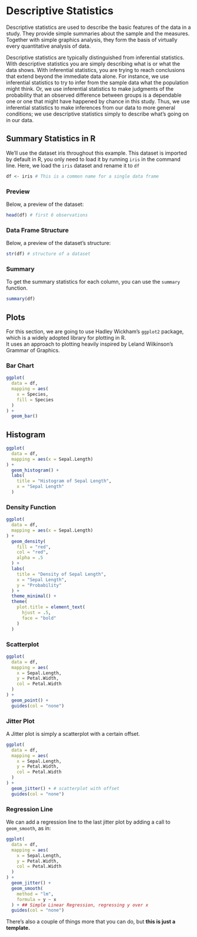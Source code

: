 # Descriptive Statistics

Descriptive statistics are used to describe the basic features of the data in a study. They provide simple summaries about the sample and the measures. Together with simple graphics analysis, they form the basis of virtually every quantitative analysis of data.

Descriptive statistics are typically distinguished from inferential statistics. With descriptive statistics you are simply describing what is or what the data shows. With inferential statistics, you are trying to reach conclusions that extend beyond the immediate data alone. For instance, we use inferential statistics to try to infer from the sample data what the population might think. Or, we use inferential statistics to make judgments of the probability that an observed difference between groups is a dependable one or one that might have happened by chance in this study. Thus, we use inferential statistics to make inferences from our data to more general conditions; we use descriptive statistics simply to describe what’s going on in our data.

## Summary Statistics in R

We'll use the dataset iris throughout this example. This dataset is imported by default in R, you only need to load it by running `iris` in the command line.
Here, we load the `iris` dataset and rename it to `df`

``` {r echo = T, results = 'hide'}
df <- iris # This is a common name for a single data frame
```

### Preview
Below, a preview of the dataset:

``` {r}
head(df) # first 6 observations
```

### Data Frame Structure
Below, a preview of the dataset's structure:
``` {r}
str(df) # structure of a dataset
```

### Summary
To get the summary statistics for each column, you can use the `summary` function.
``` {r}
summary(df)
```

## Plots

For this section, we are going to use Hadley Wickham's `ggplot2` package, which is a widely adopted library for plotting in R. <br> It uses an approach to plotting heavily inspired  by Leland Wilkinson's Grammar of Graphics.

### Bar Chart

```{r}
ggplot(
  data = df,
  mapping = aes(
    x = Species,
    fill = Species
  )
) +
  geom_bar()
```

## Histogram
```{r}
ggplot(
  data = df,
  mapping = aes(x = Sepal.Length)
) +
  geom_histogram() +
  labs(
    title = "Histogram of Sepal Length",
    x = "Sepal Length"
  )
```

### Density Function
```{r}
ggplot(
  data = df,
  mapping = aes(x = Sepal.Length)
) +
  geom_density(
    fill = "red",
    col = "red",
    alpha = .5
  ) +
  labs(
    title = "Density of Sepal Length",
    x = "Sepal Length",
    y = "Probability"
  ) +
  theme_minimal() +
  theme(
    plot.title = element_text(
      hjust = .5,
      face = "bold"
    )
  )
```

### Scatterplot

```{r}
ggplot(
  data = df,
  mapping = aes(
    x = Sepal.Length,
    y = Petal.Width,
    col = Petal.Width
  )
) +
  geom_point() +
  guides(col = "none")
```

### Jitter Plot

A Jitter plot is simply a scatterplot with a certain offset.
```{r}
ggplot(
  data = df,
  mapping = aes(
    x = Sepal.Length,
    y = Petal.Width,
    col = Petal.Width
  )
) +
  geom_jitter() + # scatterplot with offset
  guides(col = "none")
```

### Regression Line

We can add a regression line to the last jitter plot by adding a call to `geom_smooth`, as in:

```{r}
ggplot(
  data = df,
  mapping = aes(
    x = Sepal.Length,
    y = Petal.Width,
    col = Petal.Width
  )
) +
  geom_jitter() +
  geom_smooth(
    method = "lm",
    formula = y ~ x
  ) + ## Simple Linear Regression, regressing y over x
  guides(col = "none")
```

There's also a couple of things more that you can do, but **this is just a template.**
